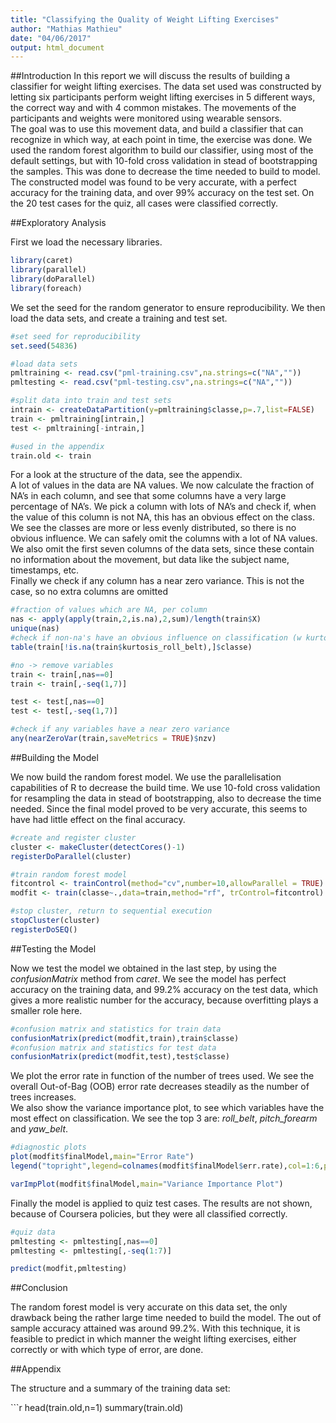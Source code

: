 ```yaml
---
title: "Classifying the Quality of Weight Lifting Exercises"
author: "Mathias Mathieu"
date: "04/06/2017"
output: html_document
---
```


##Introduction
In this report we will discuss the results of building a classifier for weight lifting exercises. The data set used was constructed by letting six participants perform weight lifting exercises in 5 different ways, the correct way and with 4 common mistakes. The movements of the participants and weights were monitored using wearable sensors.  
The goal was to use this movement data, and build a classifier that can recognize in which way, at each point in time, the exercise was done. We used the random forest algorithm to build our classifier, using most of the default settings, but with 10-fold cross validation in stead of bootstrapping the samples. This was done to decrease the time needed to build to model.  
The constructed model was found to be very accurate, with a perfect accuracy for the training data, and over 99% accuracy on the test set. On the 20 test cases for the quiz, all cases were classified correctly.

##Exploratory Analysis

First we load the necessary libraries.

```r
library(caret)
library(parallel)
library(doParallel)
library(foreach)
```


We set the seed for the random generator to ensure reproducibility. We then load the data sets, and create a training and test set.

```r
#set seed for reproducibility
set.seed(54836)

#load data sets
pmltraining <- read.csv("pml-training.csv",na.strings=c("NA",""))
pmltesting <- read.csv("pml-testing.csv",na.strings=c("NA",""))

#split data into train and test sets
intrain <- createDataPartition(y=pmltraining$classe,p=.7,list=FALSE)
train <- pmltraining[intrain,]
test <- pmltraining[-intrain,]

#used in the appendix
train.old <- train
```

For a look at the structure of the data, see the appendix.  
A lot of values in the data are NA values. We now calculate the fraction of NA's in each column, and see that some columns have a very large percentage of NA's. We pick a column with lots of NA's and check if, when the value of this column is not NA, this has an obvious effect on the class.  
We see the classes are more or less evenly distributed, so there is no obvious influence. We can safely omit the columns with a lot of NA values. We also omit the first seven columns of the data sets, since these contain no information about the movement, but data like the subject name, timestamps, etc.  
Finally we check if any column has a near zero variance. This is not the case, so no extra columns are omitted

```r
#fraction of values which are NA, per column
nas <- apply(apply(train,2,is.na),2,sum)/length(train$X)
unique(nas)
#check if non-na's have an obvious influence on classification (w kurtosis_roll_belt as example)
table(train[!is.na(train$kurtosis_roll_belt),]$classe)

#no -> remove variables
train <- train[,nas==0]
train <- train[,-seq(1,7)]

test <- test[,nas==0]
test <- test[,-seq(1,7)]

#check if any variables have a near zero variance
any(nearZeroVar(train,saveMetrics = TRUE)$nzv)
```

##Building the Model

We now build the random forest model. We use the parallelisation capabilities of R to decrease the build time. We use 10-fold cross validation for resampling the data in stead of bootstrapping, also to decrease the time needed. Since the final model proved to be very accurate, this seems to have had little effect on the final accuracy.

```r
#create and register cluster
cluster <- makeCluster(detectCores()-1)
registerDoParallel(cluster)

#train random forest model
fitcontrol <- trainControl(method="cv",number=10,allowParallel = TRUE)
modfit <- train(classe~.,data=train,method="rf", trControl=fitcontrol)

#stop cluster, return to sequential execution
stopCluster(cluster)
registerDoSEQ()
```

##Testing the Model

Now we test the model we obtained in the last step, by using the *confusionMatrix* method from *caret*. We see the model has perfect accuracy on the training data, and 99.2% accuracy on the test data, which gives a more realistic number for the accuracy, because overfitting plays a smaller role here.

```r
#confusion matrix and statistics for train data
confusionMatrix(predict(modfit,train),train$classe)
#confusion matrix and statistics for test data
confusionMatrix(predict(modfit,test),test$classe)
```

We plot the error rate in function of the number of trees used. We see the overall Out-of-Bag (OOB) error rate decreases steadily as the number of trees increases.  
We also show the variance importance plot, to see which variables have the most effect on classification. We see the top 3 are: *roll_belt*, *pitch_forearm* and *yaw_belt*.

```r
#diagnostic plots
plot(modfit$finalModel,main="Error Rate")
legend("topright",legend=colnames(modfit$finalModel$err.rate),col=1:6,pch=19)

varImpPlot(modfit$finalModel,main="Variance Importance Plot")
```

Finally the model is applied to quiz test cases. The results are not shown, because of Coursera policies, but they were all classified correctly.

```r
#quiz data
pmltesting <- pmltesting[,nas==0]
pmltesting <- pmltesting[,-seq(1:7)]

predict(modfit,pmltesting)
```

##Conclusion

The random forest model is very accurate on this data set, the only drawback being the rather large time needed to build the model. The out of sample accuracy attained was around 99.2%. With this technique, it is feasible to predict in which manner the weight lifting exercises, either correctly or with which type of error, are done.

##Appendix

The structure and a summary of the training data set:

```r
head(train.old,n=1)
summary(train.old)